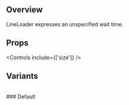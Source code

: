 
<Meta title='Components/Atomic/LineLoader' of={LineLoaderStories} />

## Overview

LineLoader expresses an unspecified wait time.

<Canvas>
  <Story of={LineLoaderStories.Large} />
</Canvas>

## Props

<Controls include={['size']} />

## Variants

<br />
### Default

<Canvas>
  <Story of={LineLoaderStories.Small} />
</Canvas>

<Canvas>
  <Story of={LineLoaderStories.Large} />
</Canvas>
